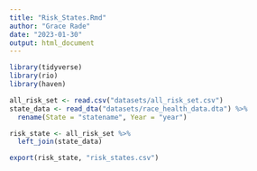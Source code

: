 ```yaml
---
title: "Risk_States.Rmd"
author: "Grace Rade"
date: "2023-01-30"
output: html_document
---
```

```r
library(tidyverse)
library(rio)
library(haven)

all_risk_set <- read.csv("datasets/all_risk_set.csv")
state_data <- read_dta("datasets/race_health_data.dta") %>% 
  rename(State = "statename", Year = "year")

risk_state <- all_risk_set %>% 
  left_join(state_data)
```

```r
export(risk_state, "risk_states.csv")
```

